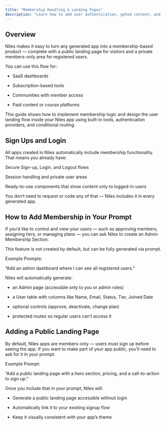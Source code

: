 ```yaml
---
title: "Membership Handling & Landing Pages"
description: "Learn how to add user authentication, gated content, and a landing experience to your Niles-generated apps."
---
```


## Overview

Niles makes it easy to turn any generated app into a membership-based product — complete with a public landing page for visitors and a private members-only area for registered users.

You can use this flow for:

* SaaS dashboards

* Subscription-based tools

* Communities with member access

* Paid content or course platforms

This guide shows how to implement membership logic and design the user landing flow inside your Niles app using built-in tools, authentication providers, and conditional routing.

## Sign Ups and Login

All apps created in Niles automatically include membership functionality.
That means you already have:

Secure Sign-up, Login, and Logout flows

Session handling and private user areas

Ready-to-use components that show content only to logged-in users

You don’t need to request or code any of that — Niles includes it in every generated app.

## How to Add Membership in Your Prompt

If you’d like to control and view your users — such as approving members, assigning tiers, or managing plans — you can ask Niles to create an Admin Membership Section.

This feature is not created by default, but can be fully generated via prompt.

<Note>
Example Prompts:

“Add an admin dashboard where I can see all registered users.”
</Note>


Niles will automatically generate:

* an Admin page (accessible only to you or admin roles)

* a User table with columns like Name, Email, Status, Tier, Joined Date

* optional controls (approve, deactivate, change plan)

* protected routes so regular users can’t access it

## Adding a Public Landing Page

By default, Niles apps are members-only — users must sign up before seeing the app.
If you want to make part of your app public, you’ll need to ask for it in your prompt.

<Note>
Example Prompt:

“Add a public landing page with a hero section, pricing, and a call-to-action to sign up.”
</Note>

Once you include that in your prompt, Niles will:

* Generate a public landing page accessible without login

* Automatically link it to your existing signup flow

* Keep it visually consistent with your app’s theme
